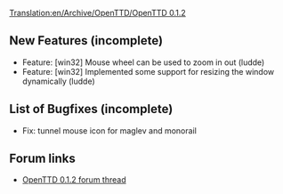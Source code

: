 [[Translation:en/Archive/OpenTTD/OpenTTD 0.1.2]]

{{en/Archive/OpenTTD/Navigation}}
{{en/Archive/OpenTTD/NaviPrevNext|prev=en/Archive/OpenTTD/OpenTTD 0.1.1|next=en/Archive/OpenTTD/OpenTTD 0.1.3|date=15 March 2004}}

==New Features (incomplete)==
*Feature: [win32] Mouse wheel can be used to zoom in out (ludde)
*Feature: [win32] Implemented some support for resizing the window dynamically (ludde)

==List of Bugfixes (incomplete)==
*Fix: tunnel mouse icon for maglev and monorail

==Forum links==
*[http://www.tt-forums.net/viewtopic.php?f=29&t=6720 OpenTTD 0.1.2 forum thread]